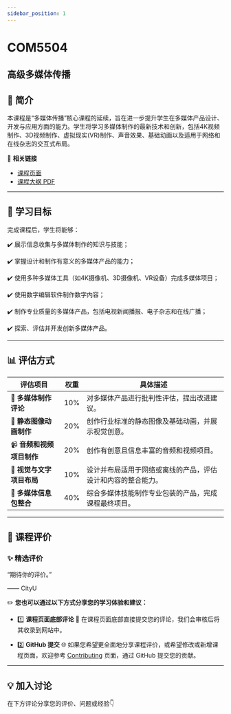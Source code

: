 ```yaml
---
sidebar_position: 1
---
```


# COM5504
## 高级多媒体传播

## **📘 简介**
本课程是“多媒体传播”核心课程的延续，旨在进一步提升学生在多媒体产品设计、开发与应用方面的能力。学生将学习多媒体制作的最新技术和创新，包括4K视频制作、3D视频制作、虚拟现实(VR)制作、声音效果、基础动画以及适用于网络和在线杂志的交互式布局。

🔗 **相关链接**
- [课程页面](https://www.cityu.edu.hk/catalogue/pg/202425/course/COM5504.htm)
- [课程大纲 PDF](https://www.cityu.edu.hk/catalogue/pg/202425/course/COM5504.pdf)

---

## **🎯 学习目标**

完成课程后，学生将能够：

✔️ 展示信息收集与多媒体制作的知识与技能；

✔️ 掌握设计和制作有意义的多媒体产品的能力；

✔️ 使用多种多媒体工具（如4K摄像机、3D摄像机、VR设备）完成多媒体项目；

✔️ 使用数字编辑软件制作数字内容；

✔️ 制作专业质量的多媒体产品，包括电视新闻播报、电子杂志和在线广播；

✔️ 探索、评估并开发创新多媒体产品。

---

## **📊 评估方式**

| **评估项目**                  | **权重** | **具体描述**                                                                                       |
|------------------------------|---------|---------------------------------------------------------------------------------------------------|
| 📝 **多媒体制作评论**            | 10%     | 对多媒体产品进行批判性评估，提出改进建议。                                                             |
| 🎨 **静态图像动画制作**          | 20%     | 创作行业标准的静态图像及基础动画，并展示视觉创意。                                                      |
| 📹 **音频和视频项目制作**        | 20%     | 创作有创意且信息丰富的音频和视频项目。                                                               |
| 📰 **视觉与文字项目布局**         | 10%     | 设计并布局适用于网络或离线的产品，评估设计和内容的整合能力。                                               |
| 📑 **多媒体信息包整合**          | 40%     | 综合多媒体技能制作专业包装的产品，完成课程最终项目。                                                     |

---

## **💬 课程评价**

### ✨ **精选评价**
<div className={commentStyles.commentBox}>
    <p className={commentStyles.commentText}>
        “期待你的评价。”
    </p>
    <p className={commentStyles.commentAuthor}>—— CityU</p>
</div>

✏️ **您也可以通过以下方式分享您的学习体验和建议：**

- 1️⃣ **课程页面底部评论**
💬 在课程页面底部直接提交您的评论，我们会审核后将其收录到网站中。

- 2️⃣ **GitHub 提交**
🌐 如果您希望更全面地分享课程评价，或希望修改或新增课程页面，欢迎参考 [Contributing](https://penjc.github.io/cityU-navigator/contributing) 页面，通过 GitHub 提交您的贡献。

---

## **💡 加入讨论**

在下方评论分享您的评价、问题或经验👇
<Utterances />
